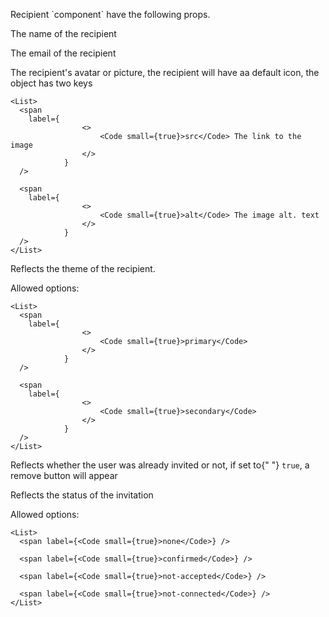 
<PackageInstallGuide packageName="@wpmudev/sui-recipient" />

<Section title="Props" border={true}>
  <p>Recipient `component` have the following props.</p>

  <PropSection title="userName" type="string" defaultValue="name">
    <p>The name of the recipient</p>
  </PropSection>

  <PropSection title="userEmail" type="string">
    <p>The email of the recipient</p>
  </PropSection>

  <PropSection title="userImage" type="object">
    <p>The recipient's avatar or picture, the recipient will have aa default icon, the object has two keys</p>

    <List>
      <span
        label={
					<>
						<Code small={true}>src</Code> The link to the image
					</>
				}
      />

      <span
        label={
					<>
						<Code small={true}>alt</Code> The image alt. text
					</>
				}
      />
    </List>
  </PropSection>

  <PropSection title="appearance" type="string" defaultValue="primary">
    <p>Reflects the theme of the recipient.</p>
    <p>Allowed options:</p>

    <List>
      <span
        label={
					<>
						<Code small={true}>primary</Code>
					</>
				}
      />

      <span
        label={
					<>
						<Code small={true}>secondary</Code>
					</>
				}
      />
    </List>
  </PropSection>

  <PropSection title="isInvited" type="boolean" defaultValue="false">
    <p>
      Reflects whether the user was already invited or not, if set to{" "}
      <Code small={true}>true</Code>, a remove button will appear
    </p>
  </PropSection>

  <PropSection title="status" type="string" defaultValue="none">
    <p>Reflects the status of the invitation</p>
    <p>Allowed options:</p>

    <List>
      <span label={<Code small={true}>none</Code>} />

      <span label={<Code small={true}>confirmed</Code>} />

      <span label={<Code small={true}>not-accepted</Code>} />

      <span label={<Code small={true}>not-connected</Code>} />
    </List>
  </PropSection>
</Section>

<CommonPropsNotice />

